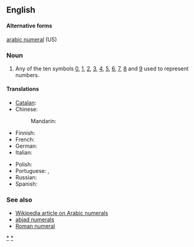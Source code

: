 ==English==

====Alternative forms====
[[arabic numeral]] (US)

===Noun===
{{en-noun|sg=[[Arabic]] [[numeral]]}}

# {{arithmetic}} Any of the ten symbols [[0]], [[1]], [[2]], [[3]], [[4]], [[5]], [[6]], [[7]], [[8]] and [[9]] used to represent numbers.

====Translations====
{{trans-top|any of the ten symbols from 0 through 9}}
* [[Catalan]]: {{t|ca|xifra aràbiga|f}}
* Chinese:
*: Mandarin: {{t|zh|阿拉伯数字|tr=Ālābó shùzì|sc=Hani}}
* Finnish: {{t|fi|arabialainen}} {{t|fi|numero}}
* French: {{t+|fr|chiffre arabe|m}}
* German: {{t-|de|arabische Ziffer|f}}
* Italian: {{t-|it|numero arabo|m}}
{{trans-mid}}
* Polish: {{t-|pl|cyfra arabska|f}}
* Portuguese: {{t+|pt|algarismo arábico|m}}, {{t|pt|algarismo|m}}
* Russian: {{t|ru|арабская цифра|f|tr=arábskaja cífra}}
* Spanish: {{t-|es|número arábigo|m}}
{{trans-bottom}}

===See also===
* [[w:Arabic Numerals|Wikipedia article on Arabic numerals]]
* [[abjad numerals]]
* [[Roman numeral]]

[[Category:Arabic digits|*]]
[[Category:Arabic numerals|*]]
